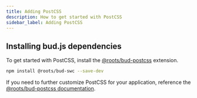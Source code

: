 ```yaml
---
title: Adding PostCSS
description: How to get started with PostCSS
sidebar_label: Adding PostCSS
---
```


## Installing bud.js dependencies

To get started with PostCSS, install the [@roots/bud-postcss](/extensions/bud-postcss) extension.

```sh npm2yarn
npm install @roots/bud-swc --save-dev
```

If you need to further customize PostCSS for your application, reference the [@roots/bud-postcss documentation](/extensions/bud-postcss).
